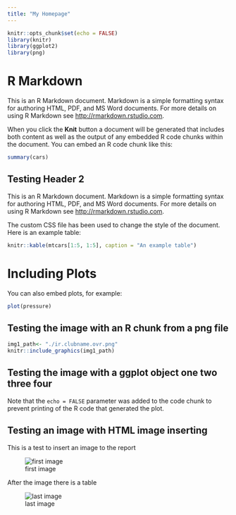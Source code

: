 ```yaml
---
title: "My Homepage"
---
```



```r
knitr::opts_chunk$set(echo = FALSE)
library(knitr)
library(ggplot2)
library(png)

```

# R Markdown {.tabset}

This is an R Markdown document. Markdown is a simple formatting syntax for authoring HTML, PDF, and MS Word documents. For more details on using R Markdown see <http://rmarkdown.rstudio.com>.

When you click the **Knit** button a document will be generated that includes both content as well as the output of any embedded R code chunks within the document. You can embed an R code chunk like this:

```r
summary(cars)
```

## Testing Header 2

This is an R Markdown document. Markdown is a simple formatting syntax for authoring HTML, PDF, and MS Word documents. For more details on using R Markdown see <http://rmarkdown.rstudio.com>.

The custom CSS file has been used to change the style of the document. Here is an example table:

```r
knitr::kable(mtcars[1:5, 1:5], caption = "An example table")
```

# Including Plots

You can also embed plots, for example:

```r
plot(pressure)
```


## Testing the image with an R chunk from a png file

```r

img1_path<- "./ir.clubname.ovr.png"
knitr::include_graphics(img1_path)

```

## Testing the image with a ggplot object one two three four

<!-- # ```{r echo=FALSE, warning=FALSE, out.width = "100%"} -->
<!-- # ir.clubname.ovr.2 -->
<!-- # ``` -->


Note that the `echo = FALSE` parameter was added to the code chunk to prevent printing of the R code that generated the plot.

## Testing an image with HTML image inserting
This is a test to insert an image to the report

![first image](dr.division.ovr.png)

After the image there is a table

![last image](table_series_overlap.png)

<div class="tocify-extend-page" data-unique="tocify-extend-page" style="height: 200;"></div>